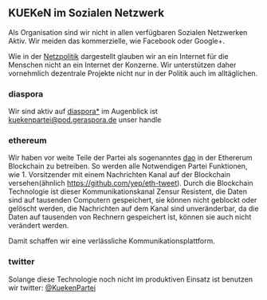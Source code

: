 == KUEKeN im Sozialen Netzwerk ==

Als Organisation sind wir nicht in allen verfügbaren Sozialen Netzwerken Aktiv. Wir meiden das kommerzielle, wie Facebook oder Google+.

Wie in der [[Netzpolitik]] dargestellt glauben wir an ein Internet für die Menschen nicht an ein Internet der Konzerne. Wir unterstützen daher vornehmlich dezentrale Projekte nicht nur in der Politik auch im alltäglichen.

=== diaspora ===

Wir sind aktiv auf [https://diasporafoundation.org/ diaspora*] im Augenblick ist 
[https://pod.geraspora.de/people/253952d09cd60133273c4860008dbc6c kuekenpartei@pod.geraspora.de] unser handle

=== ethereum ===

Wir haben vor weite Teile der Partei als sogenanntes [https://en.wikipedia.org/wiki/Decentralized_autonomous_organization dao] in der Ethererum Blockchain zu betreiben. So werden alle Notwendigen Partei Funktionen, wie 1. Vorsitzender mit einem Nachrichten Kanal auf der Blockchain versehen(ähnlich https://github.com/yep/eth-tweet). Durch die Blockchain Technologie ist dieser Kommunikationskanal Zensur Resistent, die Daten sind auf tausenden Computern gespeichert, sie können nicht geblockt oder gelöscht werden, die Nachrichten auf dem Kanal sind unveränderbar, da die Daten auf tausenden von Rechnern gespeichert ist, können sie auch nicht verändert werden.

Damit schaffen wir eine verlässliche Kommunikationsplattform.

=== twitter ===

Solange diese Technologie noch nicht im produktiven Einsatz ist benutzen wir twitter:
[https://twitter.com/KuekenPartei @KuekenPartei]